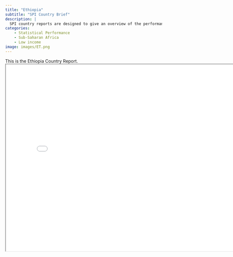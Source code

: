 ```yaml
---
title: "Ethiopia"
subtitle: "SPI Country Brief"
description: |
  SPI country reports are designed to give an overview of the performance of Ethiopia.
categories:
    - Statistical Performance
    - Sub-Saharan Africa
    - Low income
image: images/ET.png
---
```


This is the Ethiopia Country Report.
<iframe src="charts/Ethiopia_chart.html" width="800" height="600"></iframe>


